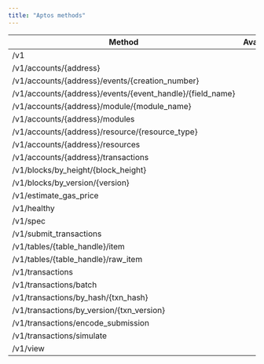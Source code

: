```yaml
---
title: "Aptos methods"
---
```


| Method                                                         | Availability | Comment |
| -------------------------------------------------------------- | ------------ | ------- |
| /v1                                                            | <Icon icon="square-check"  iconType="solid" />            |         |
| /v1/accounts/\{address}                                        | <Icon icon="square-check"  iconType="solid" />            |         |
| /v1/accounts/\{address}/events/\{creation\_number}             | <Icon icon="square-check"  iconType="solid" />            |         |
| /v1/accounts/\{address}/events/\{event\_handle}/\{field\_name} | <Icon icon="square-check"  iconType="solid" />            |         |
| /v1/accounts/\{address}/module/\{module\_name}                 | <Icon icon="square-check"  iconType="solid" />            |         |
| /v1/accounts/\{address}/modules                                | <Icon icon="square-check"  iconType="solid" />            |         |
| /v1/accounts/\{address}/resource/\{resource\_type}             | <Icon icon="square-check"  iconType="solid" />            |         |
| /v1/accounts/\{address}/resources                              | <Icon icon="square-check"  iconType="solid" />            |         |
| /v1/accounts/\{address}/transactions                           | <Icon icon="square-check"  iconType="solid" />            |         |
| /v1/blocks/by\_height/\{block\_height}                         | <Icon icon="square-check"  iconType="solid" />            |         |
| /v1/blocks/by\_version/\{version}                              | <Icon icon="square-check"  iconType="solid" />            |         |
| /v1/estimate\_gas\_price                                       | <Icon icon="square-check"  iconType="solid" />            |         |
| /v1/healthy                                                    | <Icon icon="square-check"  iconType="solid" />            |         |
| /v1/spec                                                       | <Icon icon="square-check"  iconType="solid" />            |         |
| /v1/submit\_transactions                                       | <Icon icon="square-check"  iconType="solid" />            |         |
| /v1/tables/\{table\_handle}/item                               | <Icon icon="square-check"  iconType="solid" />            |         |
| /v1/tables/\{table\_handle}/raw\_item                          | <Icon icon="square-check"  iconType="solid" />            |         |
| /v1/transactions                                               | <Icon icon="square-check"  iconType="solid" />            |         |
| /v1/transactions/batch                                         | <Icon icon="square-check"  iconType="solid" />            |         |
| /v1/transactions/by\_hash/\{txn\_hash}                         | <Icon icon="square-check"  iconType="solid" />            |         |
| /v1/transactions/by\_version/\{txn\_version}                   | <Icon icon="square-check"  iconType="solid" />            |         |
| /v1/transactions/encode\_submission                            | <Icon icon="square-check"  iconType="solid" />            |         |
| /v1/transactions/simulate                                      | <Icon icon="square-check"  iconType="solid" />            |         |
| /v1/view                                                       | <Icon icon="square-check"  iconType="solid" />            |         |
